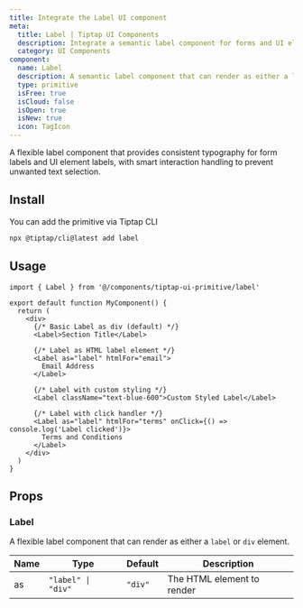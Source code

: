 ```yaml
---
title: Integrate the Label UI component
meta:
  title: Label | Tiptap UI Components
  description: Integrate a semantic label component for forms and UI elements. Supports both label and div elements with consistent styling. Learn more in the docs.
  category: UI Components
component:
  name: Label
  description: A semantic label component that can render as either a label or div element with consistent typography and interaction handling.
  type: primitive
  isFree: true
  isCloud: false
  isOpen: true
  isNew: true
  icon: TagIcon
---
```



A flexible label component that provides consistent typography for form labels and UI element labels, with smart interaction handling to prevent unwanted text selection.

<CodeDemo isScrollable src="https://template.tiptap.dev/preview/tiptap-ui-primitive/label" />

## Install

You can add the primitive via Tiptap CLI

```bash
npx @tiptap/cli@latest add label
```

## Usage

```tsx
import { Label } from '@/components/tiptap-ui-primitive/label'

export default function MyComponent() {
  return (
    <div>
      {/* Basic Label as div (default) */}
      <Label>Section Title</Label>

      {/* Label as HTML label element */}
      <Label as="label" htmlFor="email">
        Email Address
      </Label>

      {/* Label with custom styling */}
      <Label className="text-blue-600">Custom Styled Label</Label>

      {/* Label with click handler */}
      <Label as="label" htmlFor="terms" onClick={() => console.log('Label clicked')}>
        Terms and Conditions
      </Label>
    </div>
  )
}
```

## Props

### Label

A flexible label component that can render as either a `label` or `div` element.

| Name | Type               | Default | Description                |
| ---- | ------------------ | ------- | -------------------------- |
| as   | `"label" \| "div"` | `"div"` | The HTML element to render |
